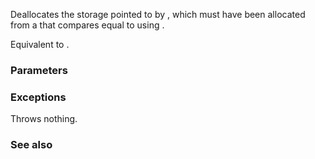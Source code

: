 {{cpp/memory/polymorphic_allocator/title|deallocate}}
{{cpp/memory/polymorphic_allocator/navbar}}

{{ddcl|since=c++17| 
void deallocate( T* p, std::size_t n );
}}

Deallocates the storage pointed to by {{c|p}}, which must have been allocated from a {{lc|std::pmr::memory_resource}} {{tt|x}} that compares equal to {{c|*resource()}} using {{c|x.allocate(n * sizeof(T), alignof(T))}}.

Equivalent to {{c|this-&gt;resource()-&gt;deallocate(p, n * sizeof(T), alignof(T));}}.

===Parameters===
{{par begin}}
{{par|p|pointer to memory to deallocate}}
{{par|n|the number of objects originally allocated}}
{{par end}}

===Exceptions===
Throws nothing.

===See also===
{{dsc begin}}
{{dsc inc|cpp/memory/polymorphic_allocator/dsc deallocate_bytes}}
{{dsc inc|cpp/memory/polymorphic_allocator/dsc deallocate_object}}
{{dsc inc|cpp/memory/polymorphic_allocator/dsc delete_object}}
{{dsc inc|cpp/memory/allocator traits/dsc deallocate}}
{{dsc inc|cpp/memory/memory resource/dsc deallocate}}
{{dsc end}}

{{langlinks|es|ja|ru|zh}}